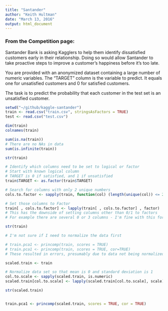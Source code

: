 ```yaml
---
title: "Santander"
author: "Keith Hultman"
date: "March 13, 2016"
output: html_document
---
```


### From the Competition page:
Santander Bank is asking Kagglers to help them identify dissatisfied customers early in their relationship. Doing so would allow Santander to take proactive steps to improve a customer's happiness before it's too late.

You are provided with an anonymized dataset containing a large number of numeric variables. The "TARGET" column is the variable to predict. It equals one for unsatisfied customers and 0 for satisfied customers.

The task is to predict the probability that each customer in the test set is an unsatisfied customer.

```r
setwd("~/github/kaggle-santander")
train <- read.csv("train.csv", stringsAsFactors = TRUE)
test <- read.csv("test.csv")

```

```r
dim(train)
colnames(train)

sum(is.na(train))
# There are no NAs in data
sum(is.infinite(train))

str(train)

# Identify which columns need to be set to logical or factor
# Start with known logical column
# TARGET is 0 if satisfied, and 1 if unsatisfied
train$TARGET <- as.factor(train$TARGET)

# Search for columns with only 2 unique numbers
cols.to.factor <- sapply(train, function(col) (length(unique(col)) <= 2))

# Set those columns to Factor
train[ , cols.to.factor] <- lapply(train[ , cols.to.factor] , factor)
# This has the downside of setting columns other than 0/1 to factors 
# For example there are several 0 or 3 columns - I'm fine with this for now

str(train)
```

```r
# I'm not sure if I need to normalize the data first

# train.pca1 <- princomp(train, scores = TRUE)
# train.pca1 <- princomp(train, scores = TRUE, cor=TRUE)
# These resulted in errors, presumably due to data not being normalized

scaled.train <- train

# Normalize data set so that mean is 0 and standard deviation is 1
col.to.scale <- sapply(scaled.train, is.numeric)
scaled.train[col.to.scale] <- lapply(scaled.train[col.to.scale], scale)

str(scaled.train)


train.pca1 <- princomp(scaled.train, scores = TRUE, cor = TRUE)
```


